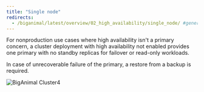 ```yaml
---
title: "Single node"
redirects:
  - /biganimal/latest/overview/02_high_availability/single_node/ #generated for BigAnimal URL path removal branch
---
```


For nonproduction use cases where high availability isn't a primary concern, a cluster deployment with high availability not enabled provides one primary with no standby replicas for failover or read-only workloads. 

In case of unrecoverable failure of the primary, a restore from a backup is required. 

![BigAnimal Cluster4](../../images/single-node.png)